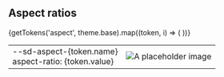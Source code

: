 
<Meta title="Packages/Tokens/Preview/Aspect Ratios" />

## Aspect ratios

<table>
  <tbody>
    {getTokens('aspect', theme.base).map((token, i) => (
      <tr key={token.name}>
        <td>
          <div className="flex flex-col">
            <div className="font-bold">--sd-aspect-{token.name}</div>
            <div>aspect-ratio: {token.value}</div>
          </div>
        </td>
        <td>
          <img
            slot="media"
            src="./placeholders/images/generic.jpg"
            alt="A placeholder image"
            className={cx(
              `bg-primary w-32 object-cover`,
              {
                video: 'aspect-video',
                square: 'aspect-square',
                '1/1': 'aspect-1/1',
                '6/5': 'aspect-6/5',
                '5/4': 'aspect-5/4',
                '4/3': 'aspect-4/3',
                '3/2': 'aspect-3/2',
                '16/10': 'aspect-16/10',
                'golden-ratio': 'aspect-golden-ratio',
                '2/1': 'aspect-2/1',
                '21/9': 'aspect-21/9',
                '3/4': 'aspect-3/4',
                '4/5': 'aspect-4/5'
              }[token.name]
            )}
          />
        </td>
      </tr>
    ))}

  </tbody>
</table>
